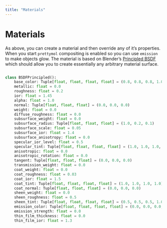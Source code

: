 ```yaml
---
title: "Materials"
---
```



# Materials

As above, you can create a material and then override any of it's properties. When you start `prettymol` compositing is enabled so
you can use `emission` to make objects glow. The material is based on Blender's [Principled BSDF](https://docs.blender.org/manual/en/latest/render/shader_nodes/shader/principled.html)
which should allow you to create essentially any arbitrary material surface.

```python

class BSDFPrincipled():
    base_color: Tuple[float, float, float, float] = (0.8, 0.8, 0.8, 1.0)
    metallic: float = 0.0
    roughness: float = 0.2
    ior: float = 1.45
    alpha: float = 1.0
    normal: Tuple[float, float, float] = (0.0, 0.0, 0.0)
    weight: float = 0.0
    diffuse_roughness: float = 0.0
    subsurface_weight: float = 0.0
    subsurface_radius: Tuple[float, float, float] = (1.0, 0.2, 0.1)
    subsurface_scale: float = 0.05
    subsurface_ior: float = 1.4
    subsurface_anisotropy: float = 0.0
    specular_ior_level: float = 0.5
    specular_tint: Tuple[float, float, float, float] = (1.0, 1.0, 1.0, 1.0)
    anisotropic: float = 0.0
    anisotropic_rotation: float = 0.0
    tangent: Tuple[float, float, float] = (0.0, 0.0, 0.0)
    transmission_weight: float = 0.0
    coat_weight: float = 0.0
    coat_roughness: float = 0.03
    coat_ior: float = 1.5
    coat_tint: Tuple[float, float, float, float] = (1.0, 1.0, 1.0, 1.0)
    coat_normal: Tuple[float, float, float] = (0.0, 0.0, 0.0)
    sheen_weight: float = 0.0
    sheen_roughness: float = 0.5
    sheen_tint: Tuple[float, float, float, float] = (0.5, 0.5, 0.5, 1.0)
    emission_color: Tuple[float, float, float, float] = (0.0, 0.0, 0.0, 1.0)
    emission_strength: float = 0.0
    thin_film_thickness: float = 0.0
    thin_film_ior: float = 1.3
```
